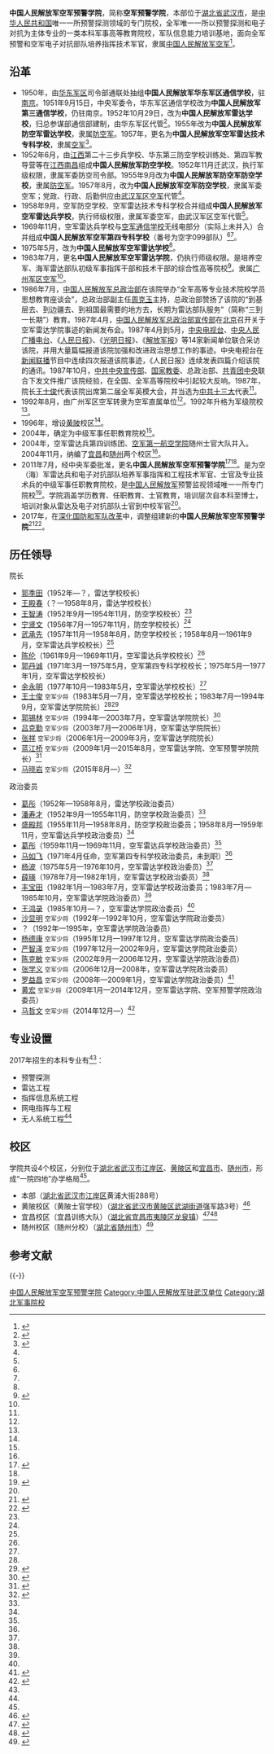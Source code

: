 {{高校
|名称    =中国人民解放军空军预警学院
|外文名  =Air Force Early Warning Academy
|图像    =[[File:Air_Force_Early_Warning_Academy_LOGO.jpg|200px]]
|图像说明=中国人民解放军空军预警学院院徽
|校训    =团结 严谨 求实 创新
|建校    =2017年
|闭校    =
|类型    =军事高校
|校长    =
|院长    =
|教师    =
|职工    =
|学生    =
|地址    ={{CHN}}[[湖北省|湖北省]][[武汉市|武汉市]][[江岸区|江岸区]]黄浦大街288号
|校园环境=
|面积    =
|代表色  =
|隶属    =[[中国人民解放军空军|中国人民解放军空军]]
|邮编    =
|电话    =
|网站    =
|标志    =
|脚注    =
}}

'''中国人民解放军空军预警学院'''，简称'''空军预警学院'''，本部位于[[湖北省|湖北省]][[武汉市|武汉市]]，是[[中华人民共和国|中华人民共和国]]唯一一所预警探测领域的专门院校，全军唯一一所以预警探测和电子对抗为主体专业的一类本科军事高等教育院校，军队信息能力培训基地，面向全军预警和空军电子对抗部队培养指挥技术军官，隶属[[中国人民解放军空军|中国人民解放军空军]]<ref name="xunli">{{Cite web|title=2017军校巡礼第十五站：空军预警学院（附报考指南）|url=http://www.81.cn/jwgz/2017-06/09/content_7634167.htm|date=2017-06-09|publisher=中国军网|accessdate=2017-10-01|archive-date=2020-11-04|archive-url=https://web.archive.org/web/20201104172330/http://www.81.cn/jwgz/2017-06/09/content_7634167.htm|dead-url=no}}</ref>。

==沿革==
*1950年，由[[华东军区|华东军区]]司令部通联处抽组'''中国人民解放军华东军区通信学校'''，驻[[南京市|南京]]。1951年9月15日，中央军委令，华东军区通信学校改为'''中国人民解放军第三通信学校'''，仍驻南京。1952年10月29日，改为'''中国人民解放军雷达学校'''，归总参谋部通信部建制，由华东军区代管<ref name="jssdfz">{{Cite web|title=三、人民解放军专业技术学校|url=http://www.jssdfz.gov.cn/book/jsz1/D3/D4J3.html|accessdate=2017-10-02|publisher=江苏省地方志|archive-date=2017-08-09|archive-url=https://web.archive.org/web/20170809172254/http://www.jssdfz.gov.cn/book/jsz1/D3/D4J3.html|dead-url=no}}</ref>。1955年改为'''中国人民解放军防空军雷达学校'''，隶属[[中国人民解放军防空军|防空军]]。1957年，更名为'''中国人民解放军空军雷达技术专科学校'''，隶属[[中国人民解放军空军|空军]]<ref name="huiyi">{{Cite web|title=装满青春回忆的军校——空军预警学院|url=http://www.sohu.com/a/130744231_371069|date=2017-03-28|publisher=搜狐|archiveurl=https://web.archive.org/web/20171002021923/http://www.sohu.com/a/130744231_371069|archivedate=2017-10-02|dead-url=yes|accessdate=2017-10-01}}</ref>。
*1952年6月，由[[江西|江西]]第二十三步兵学校、华东第三防空学校训练处、第四军教导营等在[[江西|江西]][[南昌市|南昌]]组成'''中国人民解放军防空学校'''。1952年11月迁武汉，执行军级权限，隶属军委防空司令部。1955年9月改为'''中国人民解放军防空军防空学校'''，隶属[[中国人民解放军防空军|防空军]]。1957年8月，改为'''中国人民解放军空军防空学校'''，隶属军委空军；党政、行政、后勤供应由[[武汉军区空军|武汉军区空军]]代管<ref name=hbszjs/>。
*1958年9月，空军防空学校、空军雷达技术专科学校合并组成'''中国人民解放军空军雷达兵学校'''，执行师级权限，隶属军委空军，由武汉军区空军代管<ref name=hbszjs/>。
*1969年11月，空军雷达兵学校与[[空军通信学校|空军通信学校]]无线电部分（实际上未并入）合并组成'''中国人民解放军空军第四专科学校'''（番号为空字099部队）<ref name=hbszjs/><ref name=huiyi/>。
*1975年5月，改为'''中国人民解放军空军雷达学校'''<ref name=hbszjs/>。
*1983年7月，更名'''中国人民解放军空军雷达学院'''，仍执行师级权限。是培养空军、海军雷达部队初级军事指挥干部和技术干部的综合性高等院校<ref name="hbszjs"> {{Cite book|author=湖北省地方志编纂委员会|title=湖北省志·军事|publisher=湖北人民出版社|date=1996年|pages=562-566}} </ref>。隶属[[广州军区空军|广州军区空军]]<ref name=huiyi/>。
*1986年7月，[[中国人民解放军总政治部|中国人民解放军总政治部]]在该院举办“全军高等专业技术院校学员思想教育座谈会”，总政治部副主任[[周克玉|周克玉]]主持，总政治部赞扬了该院的“到基层去、到边疆去、到祖国最需要的地方去，长期为雷达部队服务”（简称“三到一长期”）教育。1987年4月，[[中央军委政治工作部宣传局|中国人民解放军总政治部宣传部]]在[[北京|北京]]召开关于空军雷达学院事迹的新闻发布会。1987年4月到5月，[[中国中央电视台|中央电视台]]、[[中央人民广播电台|中央人民广播电台]]、《[[人民日报|人民日报]]》、《[[光明日报|光明日报]]》、《[[解放军报|解放军报]]》等14家新闻单位联合采访该院，并用大量篇幅报道该院加强和改进政治思想工作的事迹。中央电视台在[[新闻联播|新闻联播]]节目中连续四次报道该院事迹，《人民日报》连续发表四篇介绍该院的通讯。1987年10月，[[中共中央宣传部|中共中央宣传部]]、[[中华人民共和国教育部|国家教委]]、总政治部、[[中国共产主义青年团中央委员会|共青团中央]]联合下发文件推广该院经验，在全国、全军高等院校中引起较大反响。1987年，院长[[王士俊|王士俊]]代表该院出席第二届全军英模大会，并当选为[[中国共产党第十三次全国代表大会|中共十三大]]代表<ref name=wangshj/>。
*1992年8月，由广州军区空军转隶为空军直属单位<ref name=huiyi/>。1992年升格为军级院校<ref name=zgkjw/>。
*1996年，增设[[黄陂区|黄陂]]校区<ref name=huiyi/>。
*2004年，确定为中级军事任职教育院校<ref name=zgkjw/>。
*2004年，空军雷达兵第四训练团、[[空军第一航空学院|空军第一航空学院]]随州士官大队并入。2004年11月，纳编了[[宜昌|宜昌]]和[[随州|随州]]两个校区<ref name=huiyi/>。
*2011年7月，经中央军委批准，更名'''中国人民解放军空军预警学院'''<ref name="zgkjw">{{Cite web|title=空军预警学院|url=http://kj.81.cn/content/2012-12/15/content_5143663.htm|date=2012-12-15|publisher=中国空军网|accessdate=2017-10-01|archive-date=2020-11-04|archive-url=https://web.archive.org/web/20201104153523/http://kj.81.cn/content/2012-12/15/content_5143663.htm|dead-url=no}}</ref><ref name=huiyi/>。是为空（海）军雷达兵和电子对抗部队培养军事指挥和工程技术军官、士官及专业技术兵的中级军事任职教育院校，是[[中国人民解放军|中国人民解放军]]预警监视领域唯一一所专门院校<ref name="mod">{{Cite web|title=空军预警学院|url=http://www.mod.gov.cn/reports/201403/wzry/2014-09/12/content_4536799.htm|date=2014-09-12|publisher=中华人民共和国国防部|accessdate=2017-10-01|archive-date=2020-07-30|archive-url=https://web.archive.org/web/20200730162032/http://www.mod.gov.cn/reports/201403/wzry/2014-09/12/content_4536799.htm|dead-url=no}}</ref>。学院涵盖学历教育、任职教育、士官教育，培训层次自本科至博士，培训对象从雷达及电子对抗部队士官到中校军官<ref name=xunli/>。
*2017年，在[[深化国防和军队改革|深化国防和军队改革]]中，调整组建新的'''中国人民解放军空军预警学院'''<ref>{{Cite web|title=2017年军队招生单位名录发布 军改后院校新名称曝光|url=http://news.ifeng.com/a/20170530/51183107_0.shtml|date=2017-05-30|publisher=凤凰网|accessdate=2017-06-03|archive-date=2018-10-13|archive-url=https://web.archive.org/web/20181013172434/http://news.ifeng.com/a/20170530/51183107_0.shtml|dead-url=no}}</ref><ref>{{Cite web|title=国防部公布调整改革后军队院校名称|url=http://www.mod.gov.cn/shouye/2017-06/29/content_4783975.htm|date=2017-06-29|publisher=中华人民共和国国防部|accessdate=2017-10-01|archive-date=2017-08-13|archive-url=https://web.archive.org/web/20170813104316/http://www.mod.gov.cn/shouye/2017-06/29/content_4783975.htm|dead-url=no}}</ref>。

==历任领导==
{{col-begin}}
{{col-2}}
;院长
*[[郭季田|郭季田]]（1952年—？，雷达学校校长）
*[[王殿春|王殿春]]（？—1958年8月，雷达学校校长）
*[[王智涛|王智涛]]（1952年9月—1954年11月，防空学校校长）<ref name=hbszjs/>
*[[宁贤文|宁贤文]]（1956年7月—1957年11月，防空学校校长）<ref name=hbszjs/>
*[[武承先|武承先]]（1957年11月—1958年8月，防空学校校长；1958年8月—1961年9月，空军雷达兵学校校长）<ref name=hbszjs/>
*[[陈伦|陈伦]]（1961年9月—1969年11月，空军雷达兵学校校长）<ref name=hbszjs/>
*[[郭丹诚|郭丹诚]]（1971年3月—1975年5月，空军第四专科学校校长；1975年5月—1977年1月，空军雷达学校校长）
*[[余永明|余永明]]（1977年10月—1983年5月，空军雷达学校校长）<ref name=hbszjs/>
*[[王士俊|王士俊]] <small>空军少将</small>（1983年5月—7月，空军雷达学校校长；1983年7月—1994年9月，空军雷达学院院长）<ref name=hbszjs/><ref name=wangshj>{{Cite web|url=http://news.163.com/13/1021/07/9BMML3PF00014JB5.html|title=《悠悠蓝天情》 王士俊：我平淡而简单的一生|date=2013-10-21|publisher=网易|accessdate=2017-10-01|archive-date=2020-11-18|archive-url=https://web.archive.org/web/20201118014737/https://news.163.com/13/1021/07/9BMML3PF00014JB5.html|dead-url=no}}</ref>
*[[郭锡林|郭锡林]] <small>空军少将</small>（1994年—2003年7月，空军雷达学院院长）<ref>{{Cite web|url=http://leaders.people.com.cn/n1/2017/0424/c80046-29231276.html|title=如皋籍少将郭锡林的雷达兵情怀|date=2017-04-24|publisher=人民网|archiveurl=https://web.archive.org/web/20171001214548/http://leaders.people.com.cn/n1/2017/0424/c80046-29231276.html|archivedate=2017-10-01|dead-url=yes|accessdate=2017-10-01}}</ref>
*[[吕克勤|吕克勤]] <small>空军少将</small>（2003年7月—2006年1月，空军雷达学院院长）
*[[张祥|张祥]] <small>空军少将</small>（2006年1月—2009年3月，空军雷达学院院长）
*[[蓝江桥|蓝江桥]] <small>空军少将</small>（2009年1月—2015年8月，空军雷达学院、空军预警学院院长）<ref>{{cite web|title=空军预警学院院长毕业致辞：做预警人，编织大国“天网”|url=http://www.81.cn/syjdt/2015-07/10/content_6581444.htm|publisher=中国军网|date=2015-07-10|accessdate=2016-09-06|archive-date=2020-04-05|archive-url=https://web.archive.org/web/20200405144828/http://www.81.cn/syjdt/2015-07/10/content_6581444.htm|dead-url=no}}</ref>
*[[马晓岩|马晓岩]] <small>空军少将</small>（2015年8月—）<ref>{{cite web|title=空军预警学院首期学员毕业：预警人的精神图腾是雪莲|url=http://www.chinanews.com/mil/2016/07-18/7943064.shtml|publisher=中国新闻网|date=2016-07-18|accessdate=2016-09-06|archive-date=2020-11-04|archive-url=https://web.archive.org/web/20201104135655/http://www.chinanews.com/mil/2016/07-18/7943064.shtml|dead-url=no}}</ref>

{{col-2}}
;政治委员
*[[葛彤|葛彤]]（1952年—1958年8月，雷达学校政治委员）
*[[潘寿才|潘寿才]]（1952年9月—1955年11月，防空学校政治委员）<ref name=hbszjs/>
*[[盛殿邦|盛殿邦]]（1955年11月—1958年8月，防空学校政治委员；1958年8月—1959年11月，空军雷达兵学校政治委员）<ref name=hbszjs/>
*[[葛彤|葛彤]]（1959年11月—1969年11月，空军雷达兵学校政治委员）<ref name=hbszjs/>
*[[马如飞|马如飞]]（1971年4月任命，空军第四专科学校政治委员，未到职）<ref name=hbszjs/>
*[[杨波|杨波]]（1975年5月—1976年10月，空军雷达学校政治委员）<ref name=hbszjs/>
*[[薛瑛|薛瑛]]（1978年7月—1982年1月，空军雷达学校政治委员）<ref name=hbszjs/>
*[[丰宝田|丰宝田]]（1982年1月—1983年7月，空军雷达学校政治委员；1983年7月—1985年10月，空军雷达学院政治委员）<ref name=hbszjs/>
*[[王鸿录|王鸿录]]（1985年10月—？，空军雷达学院政治委员）<ref name=hbszjs/>
*[[沙显明|沙显明]] <small>空军少将</small>（1992年—1992年10月，空军雷达学院政治委员）
*？（1992年—1995年，空军雷达学院政治委员）
*[[杨德康|杨德康]] <small>空军少将</small>（1995年12月—1997年12月，空军雷达学院政治委员）
*[[严智泽|严智泽]] <small>空军少将</small>（1997年12月—2002年9月，空军雷达学院政治委员）
*[[陈克敏|陈克敏]] <small>空军少将</small>（2002年9月—2006年12月，空军雷达学院政治委员）
*[[张学义|张学义]] <small>空军少将</small>（2006年12月—2008年，空军雷达学院政治委员）
*[[罗益昌|罗益昌]] <small>空军少将</small>（2008年—2009年1月，空军雷达学院政治委员）<ref>{{cite web|title=罗益昌少将升任沈阳军区副政委，曾任沈空政治部主任|url=http://www.thepaper.cn/newsDetail_forward_1367408|publisher=澎湃新闻|date=2015-08-23|accessdate=2016-09-06|archive-date=2020-11-04|archive-url=https://web.archive.org/web/20201104204731/http://www.thepaper.cn/newsDetail_forward_1367408|dead-url=no}}</ref>
*[[黄宏_(空军)|黄宏]] <small>空军少将</small>（2009年1月—2014年12月，空军雷达学院、空军预警学院政治委员）
*[[马哲文|马哲文]] <small>空军少将</small>（2014年12月—）<ref>{{cite web|title=马哲文空军大校升任空军预警学院政委，黄宏少将不再担任|url=http://www.thepaper.cn/newsDetail_forward_1325748|publisher=澎湃新闻|date=2015-04-28|accessdate=2016-09-06|archive-date=2020-11-04|archive-url=https://web.archive.org/web/20201104162348/http://www.thepaper.cn/newsDetail_forward_1325748|dead-url=no}}</ref>

{{col-end}}

==专业设置==
2017年招生的本科专业有<ref name=xunli/>：
* 预警探测
* 雷达工程
* 指挥信息系统工程
* 网电指挥与工程
* 无人系统工程<ref name=xunli/>

==校区==
学院共设4个校区，分别位于[[湖北省|湖北省]][[武汉市|武汉市]][[江岸区|江岸区]]、[[黄陂区|黄陂区]]和[[宜昌市|宜昌市]]、[[随州市|随州市]]，形成“一院四地”办学格局<ref name=zgkjw/>。

*本部（[[湖北省|湖北省]][[武汉市|武汉市]][[江岸区|江岸区]]黄浦大街288号）
*黄陂校区（黄陂士官学校）（[[湖北省|湖北省]][[武汉市|武汉市]][[黄陂区|黄陂区]][[武湖街道|武湖街道]]强军路3号）<ref>{{Cite web|title=空军预警学院黄陂士官学校考试管理系统采购询价公告（2016-KJYJHP-4102）|url=http://www.bidchance.com/calggnew/2016/10/20/16813097.html|date=2016-10-20|publisher=中国招标网|archiveurl=https://web.archive.org/web/20171001214518/http://www.bidchance.com/calggnew/2016/10/20/16813097.html|archivedate=2017-10-01|dead-url=yes|accessdate=2017-10-01}}</ref>
*宜昌校区（宜昌训练大队）（[[湖北省|湖北省]][[宜昌市|宜昌市]][[夷陵区|夷陵区]][[龙泉镇_(宜昌市)|龙泉镇]]）<ref>{{Cite web|title=袁卫东慰问空军预警学院宜昌训练大队|url=http://www.10.gov.cn/content-635-512366-1.html|date=2017-07-28|publisher=中国夷陵网|archiveurl=https://web.archive.org/web/20171001191012/http://www.10.gov.cn/content-635-512366-1.html|archivedate=2017-10-01|dead-url=yes|accessdate=2017-10-01}}</ref><ref>{{Cite web|title=军地协助化矛盾 双拥共建一家亲|url=http://www.ycmzj.gov.cn/content-49546-814700-1.html|date=2015-06-09|publisher=宜昌市民政局|archiveurl=https://web.archive.org/web/20171001214704/http://www.ycmzj.gov.cn/content-49546-814700-1.html|archivedate=2017-10-01|dead-url=yes|accessdate=2017-10-01}}</ref>
*随州校区（随州分校）（[[湖北省|湖北省]][[随州市|随州市]]）<ref>{{Cite web|title=市直部门党政正职工作周报（2017年第1期总第198期）|url=http://www.suizhou.gov.cn/art/2017/1/25/art_227_51695.html|date=2017-01-25|publisher=中国随州|archiveurl=https://web.archive.org/web/20171001214327/http://www.suizhou.gov.cn/art/2017/1/25/art_227_51695.html|archivedate=2017-10-01|dead-url=yes|accessdate=2017-10-01}}</ref>

== 参考文献 ==
{{Reflist|30em}}

{{-}}
{{中国人民解放军空军}}
{{PLA-college|nocat}}
{{湖北高等院校|nocat}}

[[Category:中国人民解放军空军预警学院|]]
[[Category:中国人民解放军驻武汉单位|Category:中国人民解放军驻武汉单位]]
[[Category:湖北军事院校|Category:湖北军事院校]]